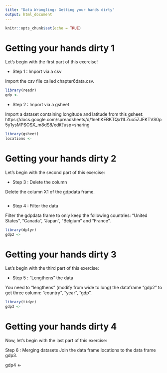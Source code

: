 ```yaml
---
title: "Data Wrangling: Getting your hands dirty"
output: html_document
---
```


```r
knitr::opts_chunk$set(echo = TRUE)
```

# Getting your hands dirty 1

Let's begin with the first part of this exercise!

* Step 1 : Import via a csv

Import the csv file called chapter6data.csv.

```r
library(readr)
gdp <-
```

* Step 2 : Import via a gsheet

Import a dataset containing longitude and latitude from this gsheet: https://docs.google.com/spreadsheets/d/1nehKEBKTQx11LZuo5ZJFKTVS0p5y1ysMPSOSX_m8dS8/edit?usp=sharing

```r
library(gsheet)
locations <-
```

# Getting your hands dirty 2

Let's begin with the second part of this exercise:

* Step 3 : Delete the column

Delete the column X1 of the gdpdata frame.

```r

```

* Step 4 : Filter the data

Filter the gdpdata frame to only keep the following countries: "United States", "Canada", "Japan", "Belgium" and "France".

```r
library(dplyr)
gdp2 <-
```

# Getting your hands dirty 3

Let's begin with the third part of this exercise:

* Step 5 : "Lengthens" the data

You need to "lengthens" (modify from wide to long) the dataframe "gdp2" to get three column: "country", "year", "gdp".

```r
library(tidyr)
gdp3 <-
```


# Getting your hands dirty 4

Now, let's begin with the last part of this exercise:

Step 6 : Merging datasets
Join the data frame locations to the data frame gdp3.

gdp4 <-
